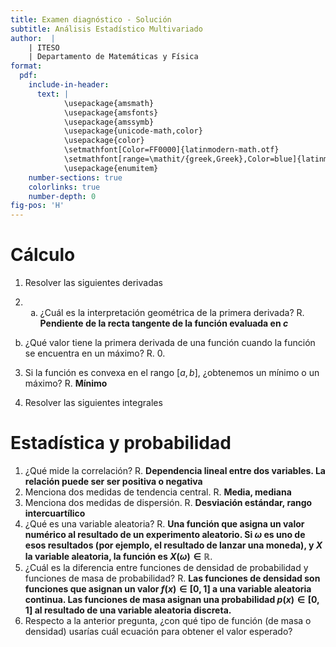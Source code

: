 ```yaml
---
title: Examen diagnóstico - Solución
subtitle: Análisis Estadístico Multivariado
author:  |
    | ITESO
    | Departamento de Matemáticas y Física  
format:
  pdf: 
    include-in-header: 
      text: |
            \usepackage{amsmath}
            \usepackage{amsfonts}
            \usepackage{amssymb}
            \usepackage{unicode-math,color}
            \usepackage{color}
            \setmathfont[Color=FF0000]{latinmodern-math.otf}
            \setmathfont[range=\mathit/{greek,Greek},Color=blue]{latinmodern-math.otf} % sets greek letters to blue
            \usepackage{enumitem}
    number-sections: true
    colorlinks: true
    number-depth: 0
fig-pos: 'H'
---
```



# Cálculo

1. Resolver las siguientes derivadas

\begin{enumerate}[label={(\alph*)}]
  \setlength{\itemsep}{0pt}
  \setlength{\parskip}{0pt}
  \setlength{\parsep}{0pt}
  \item  $$\frac{\text{d}}{\text{d}x}(x^2 + 2x + 1)$$
  R. $2x + 2$
  \item $$\frac{\text{d}}{\text{d}x}\left( \frac{1+x}{1-x} \right)$$
  R. $\frac{2}{(1-x)^2}$
  \item Sea la función de log-verosimilitud $l(\theta)=\log \theta^k + \log(1-\theta)^{n-k}$. Obtener $$\frac{\partial l(\theta)}{\partial \theta}$$
  R. $\frac{k}{\theta} + \frac{n-k}{1-\theta}$
\end{enumerate}

2. a) ¿Cuál es la interpretación geométrica de la primera derivada? R. **Pendiente de la recta tangente de la función evaluada en $c$**
b) ¿Qué valor tiene la primera derivada de una función cuando la función se encuentra en un máximo? R. $0$.

3. Si la función es convexa en el rango $[a, b]$, ¿obtenemos un mínimo o un máximo? R. **Mínimo**

4. Resolver las siguientes integrales

\begin{enumerate}[label={(\alph*)}]
  \setlength{\itemsep}{0pt}
  \setlength{\parskip}{0pt}
  \setlength{\parsep}{0pt}
  \item $$\int_0^1 \frac{\text{d}x}{\sqrt[3]{x}}$$
  R. $\frac{3}{2}$
  \item Para la función de densidad
  $$
      f_{xy}(x,y)=\frac{1}{2}x + \frac{3}{2}y,\quad \text{para } 0 \leq x\leq 1, 0 \leq y \leq 1
  $$
  Encontrar
  $$
      F(x,y)=\int_0^{x}\int_0^y\left( \frac{1}{2}u + \frac{3}{2}v\right)\text{d}v\text{d}u
  $$
  R. $\frac{x^2y}{4} + \frac{3xy^2}{4}$
\end{enumerate}

# Estadística y probabilidad

1. ¿Qué mide la correlación?
R. **Dependencia lineal entre dos variables. La relación puede ser ser positiva o negativa**
2. Menciona dos medidas de tendencia central.
R. **Media, mediana**
3. Menciona dos medidas de dispersión.
R. **Desviación estándar, rango intercuartílico**
4. ¿Qué es una variable aleatoria?
R. **Una función que asigna un valor numérico al resultado de un experimento aleatorio. Si $\omega$ es uno de esos resultados (por ejemplo, el resultado de lanzar una moneda), y $X$ la variable aleatoria, la función es $X(\omega)\in \mathbb{R}$**.
5. ¿Cuál es la diferencia entre funciones de densidad de probabilidad y funciones de masa de probabilidad?
R. **Las funciones de densidad son funciones que asignan un valor $f(x)\in [0, 1]$ a una variable aleatoria continua. Las funciones de masa asignan una probabilidad $p(x)\in [0, 1]$ al resultado de una variable aleatoria discreta.**
6. Respecto a la anterior pregunta, ¿con qué tipo de función (de masa o densidad) usarías cuál ecuación para obtener el valor esperado?

\begin{enumerate}
  \setlength{\itemsep}{0pt}
  \setlength{\parskip}{0pt}
  \setlength{\parsep}{0pt}
  \item ¿De masa o de densidad?
  $$
    \mathbf{E}[x] = \sum_{i=1}^n x_ip_i
  $$
  R. \textbf{De masa}
  \item ¿De masa o de densidad?
  $$
    \mathbf{E}[x] = \int xf(x)\text{d}x
  $$
  R. \textbf{De densidad}. Lo sabemos porque hay que integrar para obtener una densidad,
\end{enumerate}